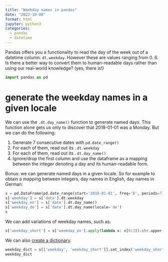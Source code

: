 ```yaml
---
title: "Weekday names in pandas"
date: "2022-10-08"
format: html
jupyter: python3
categories:
  - pandas
  - datetime
---
```


Pandas offers you a functionality to read the day of the week out of a datetime column: `dt.weekday`. However these are values ranging from 0..6. Is there a better way to convert them to human-readable days rather than using our real-world knowledge? (yes, there is!) 

```python
import pandas as pd 
```

# generate the weekday names in a given locale 

We can use the `.dt.day_name()` function to generate named days. This function alone gets us only to discover that 2018-01-01 was a Monday. But we can do the following: 

1. Generate 7 consecutive dates with `pd.date_range()` 
1. For each of them, read out its `.dt.weekday` 
1. For each of them, read out its `.dt.day_name()` 
1. Ignore/drop the first column and use the dataframe as a mapping between the integer denoting a day and its human-readable form. 

Bonus: we can generate named days in a given locale. So for example to obtain a mapping between integers, day names in English, day names in German: 

```python
s = pd.DataFrame(pd.date_range(start='2018-01-01', freq='D', periods=7), columns=['date'])
s['weekday'] = s['date'].dt.weekday
s['weekday_en'] = s['date'].dt.day_name()
s['weekday_de'] = s['date'].dt.day_name(locale='de')
s 
```

We can add variations of weekday names, such as:  
```python
s['weekday_short'] = s['weekday_en'].apply(lambda x: x[0:3]).str.upper()
```

We can also [create a dictionary](pandas_dictionaries.qmd): 

```python
weekday_dict = s[['weekday', 'weekday_short']].set_index('weekday_short')['weekday'].to_dict()
weekday_dict
```


